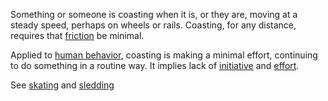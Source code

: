 Something or someone is coasting when it is, or they are, moving at a steady speed, perhaps on wheels or rails. Coasting, for any distance, requires that [[friction]] be minimal.

Applied to [[human behavior]], coasting is making a minimal effort, continuing to do something in a routine way. It implies lack of [[initiative]] and [[effort]].

See [[skating]] and [[sledding]]